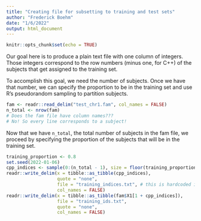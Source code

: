 ```yaml
---
title: "Creating file for subsetting to training and test sets"
author: "Frederick Boehm"
date: "1/6/2022"
output: html_document
---
```


```r
knitr::opts_chunk$set(echo = TRUE)
```

Our goal here is to produce a plain text file with one column of integers. Those 
integers correspond to the row numbers (minus one, for C++) of the subjects that get 
assigned to the training set.

To accomplish this goal, we need the
number of subjects. Once we have that number, we can specify the proportion to be in 
the training set and use R's pseudorandom sampling to partition subjects.


```r
fam <- readr::read_delim("test_chr1.fam", col_names = FALSE)
n_total <- nrow(fam) 
# Does the fam file have column names???
# No! So every line corresponds to a subject!
```

Now that we have `n_total`, the total number of subjects in the fam file, we 
proceed by specifying the proportion of the subjects that will be in the training set.

```r
training_proportion <- 0.8
set.seed(2022-01-06)
cpp_indices <- sample(0:(n_total - 1), size = floor(training_proportion * n_total))
readr::write_delim(x = tibble::as_tibble(cpp_indices), 
                   quote = "none",
                   file = "training_indices.txt", # this is hardcoded into dbslmm.cpp
                   col_names = FALSE)
readr::write_delim(x = tibble::as_tibble(fam$X1[1 + cpp_indices]), 
                   file = "training_ids.txt", 
                   quote = "none",
                   col_names = FALSE)
```

